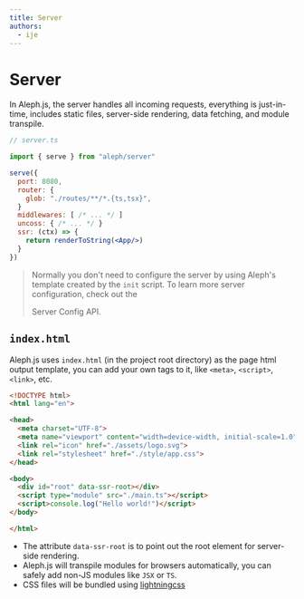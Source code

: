 ```yaml
---
title: Server
authors:
  - ije
---
```



# Server

In Aleph.js, the server handles all incoming requests, everything is
just-in-time, includes static files, server-side rendering, data fetching, and
module transpile.

```jsx
// server.ts

import { serve } from "aleph/server"

serve({
  port: 8080,
  router: {
    glob: "./routes/**/*.{ts,tsx}",
  }
  middlewares: [ /* ... */ ]
  uncoss: { /* ... */ }
  ssr: (ctx) => {
    return renderToString(<App/>)
  }
})
```

> Normally you don't need to configure the server by using Aleph's template created by the `init` script.
> To learn more server configuration, check out the
> <Link to="/docs/api-reference/server-config">Server Config API</Link>.

## `index.html`

Aleph.js uses `index.html` (in the project root directory) as the page html
output template, you can add your own tags to it, like `<meta>`, `<script>`,
`<link>`, etc.

```html
<!DOCTYPE html>
<html lang="en">

<head>
  <meta charset="UTF-8">
  <meta name="viewport" content="width=device-width, initial-scale=1.0">
  <link rel="icon" href="./assets/logo.svg">
  <link rel="stylesheet" href="./style/app.css">
</head>

<body>
  <div id="root" data-ssr-root></div>
  <script type="module" src="./main.ts"></script>
  <script>console.log("Hello world!")</script>
</body>

</html>
```

- The attribute `data-ssr-root` is to point out the root element for server-side
  rendering.
- Aleph.js will transpile modules for browsers automatically, you can safely add non-JS modules like `JSX` or `TS`.
- CSS files will be bundled using [lightningcss](https://lightningcss.dev/)
